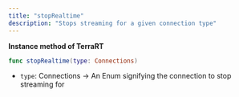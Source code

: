 ```yaml
---
title: "stopRealtime"
description: "Stops streaming for a given connection type"
---
```

**Instance method of TerraRT**

```swift swift
func stopRealtime(type: Connections)

```

*   `type`: Connections -> An Enum signifying the connection to stop streaming for




